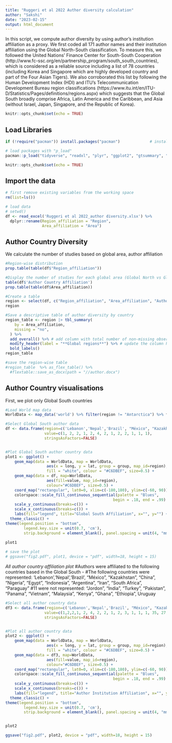 ```yaml
---
title: "Ruggeri et al 2022 Author diversity calculation"
author: "Sakshi"
date: "2023-02-15"
output: html_document
---
```


In this script, we compute author diversity by using author's institution affiliation as a proxy. We first coded all 171 author names and their  institution affiliation using the Global North-South classification. To measure this, we followed the United Nations' Finance Center for South-South Cooperation (http://www.fc-ssc.org/en/partnership_program/south_south_countries), which is considered as a reliable source including a list of 78 countries (including Korea and Singapore which are highly developed country and part of the Four Asian Tigers). We also corroborated this list by following the Human Development Index (HDI) and ITU’s Telecommunication Development Bureau region classifications (https://www.itu.int/en/ITU-D/Statistics/Pages/definitions/regions.aspx) which suggests that the Global South broadly comprise Africa, Latin America and the Caribbean, and Asia (without Israel, Japan, Singapore, and the Republic of Korea).


```r
knitr::opts_chunk$set(echo = TRUE)
```


#####################
## Load Libraries ##
#####################

```r
if (!require("pacman")) install.packages("pacman")             # install the package manager pacman

# load packages with "p_load"
pacman::p_load("tidyverse", "readxl", "plyr", "ggplot2", "gtsummary", "knitr", "maps", "mapproj", "ggpubr")

knitr::opts_chunk$set(echo = TRUE)

```

#####################
## Import the data ##
#####################

```r

# first remove existing variables from the working space
rm(list=ls())

# load data 
# setwd()
df <- read_excel('Ruggeri et al 2022_author diversity.xlsx') %>%
  dplyr::rename(Region_affiliation = "Region",
                Area_affiliation = "Area")


```
#####################
## Author Country Diversity ##
#####################

We calculate the number of studies based on global area, author affiliation 
```r
#Region-wise distribution 
prop.table(table(df$"Region_affiliation")) 

#Display the number of studies for each global area (Global North vs Global South)
table(df$'Author Country Affiliation')
prop.table(table(df$Area_affiliation))

#Create a table 
region <- select(df, c("Region_affiliation", "Area_affiliation", "Author Country Affiliation"))
region

#Save a descriptive table of author diversity by country
region_table <- region |> tbl_summary(
    by = Area_affiliation,
    missing = "no",
  ) %>%
  add_overall() %>% # add column with total number of non-missing observations
  modify_header(label = "**Global regions**") %>% # update the column header
  bold_labels() 
region_table 

#save the region-wise table
#region_table  %>% as_flex_table() %>% 
  #flextable::save_as_docx(path = "//author.docx")

``` 

#####################
## Author Country visualisations ##
#####################

First, we plot only Global South countries
```r
#Load World map data 
WorldData <- map_data('world') %>% filter(region != "Antarctica") %>% fortify

#Select Global South author data 
df <- data.frame(region=c('Lebanon','Nepal','Brazil', "México", "Kazakhstan", "China", "Nigeria", "Egypt", "Indonesia", "Argentina", "Iran", "South Africa", "Paraguay"), 
                 value=c(1, 2, 2, 1, 2, 4, 2, 1, 2, 2, 1, 1, 1), 
                 stringsAsFactors=FALSE)


#Plot Global South author country data
plot1 <- ggplot() +
    geom_map(data = WorldData, map = WorldData,
                  aes(x = long, y = lat, group = group, map_id=region),
                  fill = "white", colour = "#C6DBEF", size=0.5) + 
    geom_map(data = df, map=WorldData,
                  aes(fill=value, map_id=region),
                  colour="#C6DBEF", size=0.5) +
    coord_map("rectangular", lat0=0, xlim=c(-180,180), ylim=c(-60, 90)) + 
    colorspace::scale_fill_continuous_sequential(palette = "Blues", 
                                               begin = .18, end = .99) +
    scale_y_continuous(breaks=c()) +
    scale_x_continuous(breaks=c()) +
    labs(fill="legend", title="Global South Affiliation", x="", y="") +
  theme_classic() +
theme(legend.position = "bottom", 
        legend.key.size = unit(0.7, 'cm'),
        strip.background = element_blank(), panel.spacing = unit(4, "mm"), panel.background = element_blank())
   
plot1 

# save the plot 
# ggsave("fig2.pdf", plot1, device = "pdf", width=18, height = 15)
``` 


*All author country affiliation plot*
#Authors were affiliated to the following countries based in the Global South - 
#The following countries were represented: 'Lebanon','Nepal','Brazil', "México", "Kazakhstan", "China", "Nigeria", "Egypt", "Indonesia", "Argentina", "Iran", "South Africa", "Paraguay"
#11 were not represented: "Jordon", "India", "Turkey", "Pakistan", "Panama", "Vietnam", "Malaysia", "Kenya", "Ghana", "Ethiopia", Uruguay
```r

#Select all author country data 
df3 <- data.frame(region=c('Lebanon','Nepal','Brazil', "México", "Kazakhstan", "China", "Singapore", "Nigeria", "Egypt", "Indonesia", "Argentina", "Iran", "South Africa", "Paraguay", "USA", "UK", "Australia", "Austria", "Belgium", "Bulgaria", "Canada", "Croatia", "Czech Republic", "Denmark", "Estonia", "France", "Georgia", "Germany", "Hungary", "Ireland", "Italy", "Israel", "Japan", "Netherlands", "North Macedonia", "Norway", "Poland", "Portugal", "Republic of Korea", "Serbia", "Romania", "Slovenia","Spain","Sweden", "Ukraine", "Switzerland", "Bosnia_and_Herzegovina", "Moldova", "Montenegro", "Slovakia", "Jordon", "India", "Turkey", "Pakistan", "Panama", "Vietnam", "Malaysia", "Kenya", "Uruguay", "Ghana", "Ethiopia"), 
                 value=c(1,2,2,1, 2, 4, 2, 2, 1, 2, 3, 1, 1, 1, 35, 27, 1, 3, 3, 3, 2, 3, 5, 3, 1, 1, 1, 9, 1, 1, 4, 1, 3, 10, 1, 5, 2, 2, 1, 8, 3, 2, 2, 1, 2, 1, 0, 0, 0, 0, 0, 0, 0, 0, 0, 0, 0, 0, 0, 0, 0), 
                 stringsAsFactors=FALSE)


#Plot all author country data
plot2 <- ggplot() +
    geom_map(data = WorldData, map = WorldData,
                  aes(x = long, y = lat, group = group, map_id=region),
                  fill = "white", colour = "#C6DBEF", size=0.5) + 
    geom_map(data = df3, map=WorldData,
                  aes(fill=value, map_id=region),
                  colour="#C6DBEF", size=0.5) +
    coord_map("rectangular", lat0=0, xlim=c(-180,180), ylim=c(-60, 90)) + 
    colorspace::scale_fill_continuous_sequential(palette = "Blues", 
                                               begin = .18, end = .99) +
    scale_y_continuous(breaks=c()) +
    scale_x_continuous(breaks=c()) +
    labs(fill="legend", title="Author Institution Affiliation", x="", y="") +
  theme_classic() +
theme(legend.position = "bottom", 
        legend.key.size = unit(0.7, 'cm'),
        strip.background = element_blank(), panel.spacing = unit(4, "mm"), panel.background = element_blank())


plot2

ggsave("fig2.pdf", plot2, device = "pdf", width=18, height = 15)

``` 



